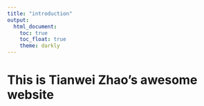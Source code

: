 ```yaml
---
title: "introduction"
output: 
  html_document:
    toc: true
    toc_float: true
    theme: darkly
---
```


# This is Tianwei Zhao's awesome website



